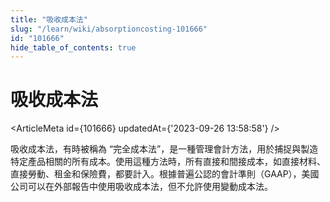 ```yaml
---
title: "吸收成本法"
slug: "/learn/wiki/absorptioncosting-101666"
id: "101666"
hide_table_of_contents: true
---
```



# 吸收成本法

<ArticleMeta id={101666} updatedAt={'2023-09-26 13:58:58'} />
<div className='border-solid border-b border-t-0 my-4 border-[var(--ifm-color-gray-300)]' />

吸收成本法，有時被稱為 “完全成本法”，是一種管理會計方法，用於捕捉與製造特定產品相關的所有成本。使用這種方法時，所有直接和間接成本，如直接材料、直接勞動、租金和保險費，都要計入。根據普遍公認的會計準則（GAAP），美國公司可以在外部報告中使用吸收成本法，但不允許使用變動成本法。
